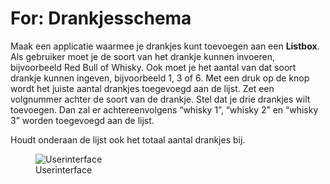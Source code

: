 # For: Drankjesschema

Maak een applicatie waarmee je drankjes kunt toevoegen aan een **Listbox**. Als gebruiker moet je de soort van het drankje kunnen invoeren, bijvoorbeeld Red Bull of Whisky. Ook moet je het aantal van dat soort drankje kunnen ingeven, bijvoorbeeld 1, 3 of 6. Met een druk op de knop wordt het juiste aantal drankjes toegevoegd aan de lijst. Zet een volgnummer achter de soort van de drankje. Stel dat je drie drankjes wilt toevoegen. Dan zal er achtereenvolgens “whisky 1”, “whisky 2” en “whisky 3” worden toegevoegd aan de lijst. 

Houdt onderaan de lijst ook het totaal aantal drankjes bij.

![Userinterface](figures/Drankjesschema-ui.png)
